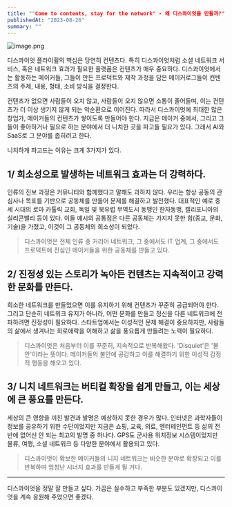 ```yaml
---
title: ""Come to contents, stay for the network" - 왜 디스콰이엇을 만들까?"
publishedAt: "2023-08-26"
summary: ""
---
```


![image.png](https://media.disquiet.io/images/makerlog/c1f54a8b4c28e0611781ad2ba1987340661ce57afa4f2321c636be9a0b2fd612)

디스콰이엇 플라이휠의 핵심은 당연히 컨텐츠다. 특히 디스콰이엇처럼 소셜 네트워크 서비스, 혹은 네트워크 효과가 필요한 플랫폼은 컨텐츠가 매우 중요하다. 디스콰이엇에서는 활동하는 메이커들, 그들이 만든 프로덕트와 제작 과정을 담은 메이커로그들이 컨텐츠의 주제, 내용, 형태, 소비 방식을 결정한다.

컨텐츠가 없으면 사람들이 오지 않고, 사람들이 오지 않으면 소통이 줄어들며, 이는 컨텐츠가 더 이상 생기지 않게 되는 악순환으로 이어진다. 따라서 디스콰이엇에 최대한 많은 창업가, 메이커들의 컨텐츠가 쌓이도록 만들어야 한다. 지금은 메이커 중에서, 그리고 그들이 좋아하거나 필요로 하는 분야에서 더 니치한 곳을 파고들 필요가 있다. 그래서 AI와 SaaS로 그 분야를 좁히려고 한다.

니치하게 파고드는 이유는 크게 3가지가 있다.

## 1/ 희소성으로 발생하는 네트워크 효과는 더 강력하다.

인류의 진보 과정은 커뮤니티와 함께했다고 말해도 과하지 않다. 우리는 항상 공동의 관심사나 목표를 기반으로 공동체를 만들어 문제를 해결하고 발전했다. 대표적인 예로 중세 시대의 로마 카톨릭 교회, 독일 및 북유럽 무역도시 동맹인 한자동맹, 캘리포니아의 실리콘밸리 등이 있다. 이들 예시의 공통점은 다른 공동체는 가지지 못한 힘(종교, 문화, 기술)을 가졌고, 이것이 그 공동체의 희소성이 되었다.

> 디스콰이엇은 전체 인류 중 커리어 네트워크, 그 중에서도 IT 업계, 그 중에서도 프로덕트에 진심인 메이커들을 위한 공동체를 만들고 있다.

## 2/ 진정성 있는 스토리가 녹아든 컨텐츠는 지속적이고 강력한 문화를 만든다.

희소한 네트워크를 만들었으면 이를 유지하기 위해 컨텐츠가 꾸준히 공급되어야 한다. 그리고 단순히 네트워크 유지가 아니라, 어떤 문화를 만들고 정신을 다른 네트워크에 전파하려면 진정성이 필요하다. 스타트업에서는 이성적인 문제 해결이 중요하지만, 사람들의 삶에서 생겨나는 희로애락을 이해하고 삶을 풍요롭게 만들려는 노력이 필요하다.

> 디스콰이엇은 처음부터 이를 꾸준히, 지속적으로 반복해왔다. 'Disquiet'은 '불안'이라는 뜻이다. 메이커들의 불안에 공감하고 이를 해결하기 위한 이성적 감정적 행동을 해오고 있다.

## 3/ 니치 네트워크는 버티컬 확장을 쉽게 만들고, 이는 세상에 큰 풍요를 만든다.

세상의 큰 영향을 끼친 발견과 발명은 예상하지 못한 경우가 많다. 인터넷은 과학자들이 정보를 공유하기 위한 수단이었지만 지금은 쇼핑, 교육, 의료, 엔터테인먼트 등 삶의 전반에 없어선 안 되는 최고의 발명 중 하나다. GPS도 군사용 위치정보 시스템이었지만 물류, 여행, 소셜 네트워크 등 다양한 분야에서 활용되고 있다.

> 디스콰이엇이 확보한 메이커들의 니치 네트워크는 비슷한 분야로 확장되고 이를 반복하며 엄청난 시너지 효과를 만들게 될 거다.

---

디스콰이엇을 정말 잘 만들고 싶다. 가끔은 실수하고 부족한 부분도 있겠지만, 디스콰이엇을 계속 응원해 주었으면 좋겠다.
